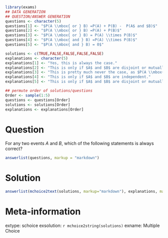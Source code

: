 ```r
library(exams)
## DATA GENERATION
## QUESTION/ANSWER GENERATION
questions <- character(5)
questions[1] <- "$P(A \\mbox{ or } B) =P(A) + P(B) -  P(A$ and $B)$"
questions[2] <- "$P(A \\mbox{ or } B) =P(A) + P(B)$"
questions[3] <- "$P(A \\mbox{ or } B) = P(A) \\times P(B)$"
questions[4] <- "$P(A \\mbox{ and } B) =P(A) \\times P(B)$"
questions[5] <- "$P(A \\mbox{ and } B) = 0$"

solutions <- c(TRUE,FALSE,FALSE,FALSE,FALSE)
explanations <- character(5)
explanations[1] <- "Yes, this is always the case."
explanations[2] <- "This is only if $A$ and $B$ are disjoint or mutually exclusive."
explanations[3] <- "This is pretty much never the case, as $P(A \\mbox{ or } B) \\ge P(A)$, while $P(A) \\times P(B) \\le P(A)$."
explanations[4] <- "This is only if $A$ and $B$ are independent."
explanations[5] <- "This is only if $A$ and $B$ are disjoint or mutually exclusive (or $P(A) = 0$ or $P(B) = 0$)."

## permute order of solutions/questions
Order <- sample(1:5)
questions <- questions[Order]
solutions <- solutions[Order]
explanations <- explanations[Order]  
```


Question
========

For any two events $A$ and $B$, which of the following statements is always
correct?

```r
answerlist(questions, markup = "markdown")
```

Solution
========

```r
answerlist(mchoice2text(solutions, markup="markdown"), explanations, markup = "markdown")
```

Meta-information
================

extype: schoice
exsolution: `r mchoice2string(solutions)`
exname: Multiple Choice
